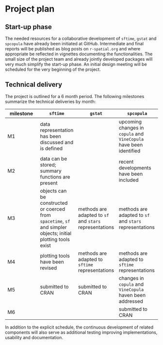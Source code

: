 # Project plan

## Start-up phase
<!--
Covering the planning phase, this section should provide a relatively detailed plan of how work will start on the project. This section is important because projects need to get up and running quickly.


 - [ ] Setting up collaboration platform inc. code for contributors etc.
 - [ ] Licence decisions
 - [ ] Reporting framework
-->

The needed resources for a collaborative development of `sftime`, `gstat` and `spcopula` have already been initiated at GitHub. Intermediate and final reports will be published as blog posts on `r-spatial.org` and where appropriate be reflected in vignettes documenting the functionalities. The small size of the project team and already jointly developed packages will very much simplify the start-up phase. An initial design meeting will be scheduled for the very beginning of the project.


## Technical delivery
<!--
Covering the actual delivery of the project this section should provide at least a high-level the implementation. 

Including target dates is really important as you need to be committed and the ISC need to have a means of tracking delivery
-->

The project is outlined for a 6 month period. The following milestones summarize the technical deliveries by month:

| milestone | `sftime` | `gstat` | `spcopula` |
|-----------|----------|---------|------------|
| M1 | data representation has been discussed and is defined  |  | upcoming changes in `copula` and `VineCopula` have been identified
| M2 | data can be stored; summary functions are present |  | recent developments have been included 
| M3 | objects can be constructed or coerced from `spacetime`, `sf` and simpler objects; initial plotting tools exist |  methods are adapted to `sf` and `stars` representations | methods are adapted to `sf` and `stars` representations
| M4 | plotting tools have been revised | methods are adapted to `sftime` representations | methods are adapted to `sftime` representations
| M5 | submitted to CRAN | submitted to CRAN | changes in `copula` and `VineCopula` haven been addressed
| M6 |   |   | submitted to CRAN 

In addition to the explicit schedule, the continuous development of related components will also serve as additional testing improving implementations, usability and documentation.

<!--
## Other aspects

Covering non-technical activities like on-going publicity, paper preparation, discussion groups etc. that might be required to facilitate successful delivery of the project.

 - [ ] Announcement post
 - [ ] Delivery blog post
 - [ ] Twitter
 - [ ] UseR!
 - [ ] ISC meetings
-->
